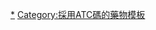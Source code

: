 {{Navbox
|name = Orexigenics
|title = [[食慾]][[食慾刺激劑|刺激劑]]（[[ATC代码 (A15)|A15]]）
|state = {{{state|autocollapse}}}
|listclass = hlist

|group1 = [[外源]]
|list1 = 
* [[阿米替林]]
* [[可乐定]]
* [[塞浦西他啶]]
* [[地塞米松]]
* [[四氢大麻酚|屈大麻酚/四氢大麻酚]] (''[[大麻]]'')
* {{tsl|en|Medroxyprogesterone acetate||Medroxyprogesterone acetate}}
* {{tsl|en|Megestrol acetate||Megestrol acetate}}
* [[米氮平]]
* {{tsl|en|Nabilone||Nabilone}}
* {{tsl|en|Nandrolone||Nandrolone}}
* [[奥氮平]]
* [[Ω-3脂肪酸]]
* {{tsl|en|Oxandrolone||Oxandrolone}}
* {{tsl|en|Pentoxifylline||Pentoxifylline}}
* [[强的松]]
* [[食糖]]
* [[睾酮]]
* [[沙利度胺]]

|group2 = [[内源]]
|list2 = 
* [[促腎上腺皮質激素|ACTH/促腎上腺皮質激素]]
* [[脂联素]]
* {{tsl|en|Agouti-related peptide||Agouti-related peptide}}
* [[花生四烯乙醇胺]]
* [[皮質醇|皮質醇/氫化可的松]]
* [[可的松]]
* [[Ghrelin]]
* {{tsl|en|Melanin-concentrating hormone||Melanin-concentrating hormone}}
* [[褪黑素]]
* {{tsl|en|Neuropeptide Y||Neuropeptide Y}}
* [[食慾素|食慾素/丘腦分泌素]]

}}<noinclude>

{{collapsible option}}

[[Category:食欲刺激剂|*]]
[[Category:採用ATC碼的藥物模板]]
</noinclude>